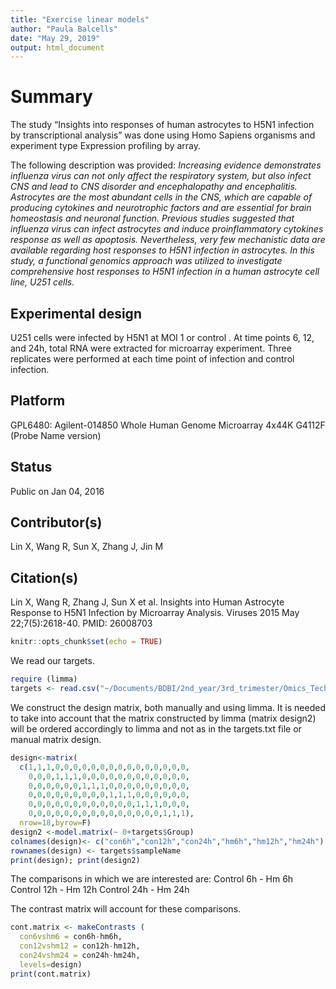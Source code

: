 ```yaml
---
title: "Exercise linear models"
author: "Paula Balcells"
date: "May 29, 2019"
output: html_document
---
```


# Summary
The study "Insights into responses of human astrocytes to H5N1 infection by transcriptional analysis" was done using Homo Sapiens organisms and experiment type	Expression profiling by array.

The following description was provided:	
*Increasing evidence demonstrates influenza virus can not only affect the respiratory system, but also infect CNS and lead to CNS disorder and encephalopathy and encephalitis. Astrocytes are the most abundant cells in the CNS, which are capable of producing cytokines and neurotrophic factors and are essential for brain homeostasis and neuronal function. Previous studies suggested that influenza virus can infect astrocytes and induce proinflammatory cytokines response as well as apoptosis. Nevertheless, very few mechanistic data are available regarding host responses to H5N1 infection in astrocytes. In this study, a functional genomics approach was utilized to investigate comprehensive host responses to H5N1 infection in a human astrocyte cell line, U251 cells.*
 	
## Experimental design	
U251 cells were infected by H5N1 at MOI 1 or control . At time points 6, 12, and 24h, total RNA were extracted for microarray experiment. Three replicates were performed at each time point of infection and control infection.
 	
## Platform
GPL6480:	Agilent-014850 Whole Human Genome Microarray 4x44K G4112F (Probe Name version)

## Status
Public on Jan 04, 2016
 	
## Contributor(s)	
Lin X, Wang R, Sun X, Zhang J, Jin M

## Citation(s)	
Lin X, Wang R, Zhang J, Sun X et al. Insights into Human Astrocyte Response to H5N1 Infection by Microarray Analysis. Viruses 2015 May 22;7(5):2618-40. PMID: 26008703


```r
knitr::opts_chunk$set(echo = TRUE)
```

We read our targets.

```r
require (limma)
targets <- read.csv("~/Documents/BDBI/2nd_year/3rd_trimester/Omics_Techinques/R-practicals-M2/Balcells_Paula-OmicsTechniques/Exercise-1/targets.txt", sep="")
```

We construct the design matrix, both manually and using limma. It is needed to take into account that the matrix constructed by limma (matrix design2) will be ordered accordingly to limma and not as in the targets.txt file or manual matrix design.

```r
design<-matrix(
  c(1,1,1,0,0,0,0,0,0,0,0,0,0,0,0,0,0,0,
    0,0,0,1,1,1,0,0,0,0,0,0,0,0,0,0,0,0,
    0,0,0,0,0,0,1,1,1,0,0,0,0,0,0,0,0,0,
    0,0,0,0,0,0,0,0,0,1,1,1,0,0,0,0,0,0,
    0,0,0,0,0,0,0,0,0,0,0,0,1,1,1,0,0,0,
    0,0,0,0,0,0,0,0,0,0,0,0,0,0,0,1,1,1),
  nrow=18,byrow=F)
design2 <-model.matrix(~ 0+targets$Group)
colnames(design)<- c("con6h","con12h","con24h","hm6h","hm12h","hm24h")
rownames(design) <- targets$sampleName
print(design); print(design2)
```

The comparisons in which we are interested are:
Control 6h - Hm 6h
Control 12h - Hm 12h
Control 24h - Hm 24h

The contrast matrix will account for these comparisons.

```r
cont.matrix <- makeContrasts (
  con6vshm6 = con6h-hm6h,
  con12vshm12 = con12h-hm12h,
  con24vshm24 = con24h-hm24h,
  levels=design)
print(cont.matrix)
```